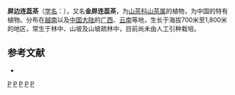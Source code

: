 {{Speciesbox 
| taxon = Camellia tsingpienensis
| authority =  Hu
| subdivision_ranks =[[变种|变种]]
| subdivision =
* 屏边连蕊茶 ''C. t.'' var. ''tsingpienensis''
* [[毛萼金屏连蕊茶|毛萼金屏连蕊茶]] ''C. t.'' var. ''pubisepala''
|synonyms = * Camellia lancicalyx H. T. Chang
* Camellia parvicaudata H. T. Chang
* Camellia tsingpienensis Hu var. macrophylla Ming
* Camellia tsingpienensis Hu var. pubisepala H. T. Chang
}}

'''屏边连蕊茶'''（[[学名|学名]]：{{lang|la|''Camellia tsingpienensis''}}），又名'''金屏连蕊茶'''，为[[山茶科|山茶科]][[山茶属|山茶属]]的植物，为中国的特有植物。分布在[[越南|越南]]以及[[中国大陆|中国大陆]]的[[广西|广西]]、[[云南|云南]]等地，生长于海拔700米至1,800米的地区，常生于林中、山坡及山坡疏林中，目前尚未由人工引种栽培。

== 参考文献 ==
<div class="references-small">
* {{cite web| url =http://www.bioinfo.cn/db05/KmzwSpecies.php?action=view&id=22270| title =屏边连蕊茶（原变种）| work =《中国高等植物数据库全库》| publisher =中国科学院微生物研究所| author =昆明植物研究所| accessdate =2009-02-25| deadurl =yes| archiveurl =https://web.archive.org/web/20160305001613/http://www.bioinfo.cn/db05/KmzwSpecies.php?action=view&id=22270| archivedate =2016-03-05}}
</div>
{{Taxonbar|from=Q11042920}}

[[Category:山茶属|P]]
[[Category:中國特有植物|P]]
[[Category:越南植物|P]]
[[Category:广西植物|P]]
[[Category:云南植物|P]]